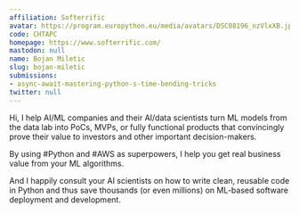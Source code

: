 ```yaml
---
affiliation: Softerrific
avatar: https://program.europython.eu/media/avatars/DSC08196_nzVlxXB.jpg
code: CHTAPC
homepage: https://www.softerrific.com/
mastodon: null
name: Bojan Miletic
slug: bojan-miletic
submissions:
- async-await-mastering-python-s-time-bending-tricks
twitter: null
---
```


Hi, I help AI/ML companies and their AI/data scientists turn ML models from the data lab into PoCs, MVPs, or fully functional products that convincingly prove their value to investors and other important decision-makers.

By using #Python and #AWS as superpowers, I help you get real business value from your ML algorithms.

And I happily consult your AI scientists on how to write clean, reusable code in Python and thus save thousands (or even millions) on ML-based software deployment and development.
